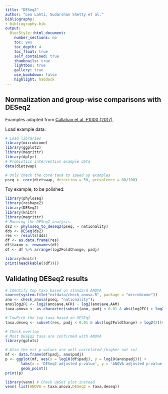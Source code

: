 ```yaml
---
title: "DESeq2"
author: "Leo Lahti, Sudarshan Shetty et al."
bibliography: 
- bibliography.bib
output:
  BiocStyle::html_document:
    number_sections: no
    toc: yes
    toc_depth: 4
    toc_float: true
    self_contained: true
    thumbnails: true
    lightbox: true
    gallery: true
    use_bookdown: false
    highlight: haddock
---
```

<!--
  %\VignetteEngine{knitr::rmarkdown}
  %\VignetteIndexEntry{microbiome tutorial - comparisons}
  %\usepackage[utf8]{inputenc}
  %\VignetteEncoding{UTF-8}  
-->


## Normalization and group-wise comparisons with DESeq2

Examples adapted from [Callahan et al. F1000 (2017)](https://f1000research.com/articles/5-1492/v2).

Load example data:

```r
# Load libraries
library(microbiome)
library(ggplot2)
library(magrittr)
library(dplyr)
# Probiotics intervention example data 
data(dietswap) 

# Only check the core taxa to speed up examples
pseq <- core(dietswap, detection = 50, prevalence = 80/100)
```


Toy example, to be polished:

```r
library(phyloseq)
library(reshape2)
library(DESeq2)
library(knitr)
library(magrittr)
# Running the DESeq2 analysis
ds2 <- phyloseq_to_deseq2(pseq, ~ nationality)
dds <- DESeq(ds2)
res <- results(dds)
df <- as.data.frame(res)
df$taxon <- rownames(df)
df <- df %>% arrange(log2FoldChange, padj)

library(knitr)
print(head(kable((df))))
```


## Validating DESeq2 results

```r
# Identify top taxa based on standard ANOVA
source(system.file("extdata/check_anova.R", package = "microbiome"))
ano <- check_anova(pseq, "nationality");
ano$log2FC <- log2(ano$ave.AFR) - log2(ano$ave.AAM)
taxa.anova <- as.character(subset(ano, padj < 0.01 & abs(log2FC) > log2(2))$taxa)

# lowPick the top taxa based on DESEq2
taxa.deseq <- subset(res, padj < 0.01 & abs(log2FoldChange) > log2(2))$taxon

# Check overlap
# Most DESEq2 taxa are confirmed with ANOVA
library(gplots)

# Also the est p-values are well correlated (higher not so)
mf <- data.frame(df$padj, ano$padj)
p <- ggplot(mf, aes(x = log10(df$padj), y = log10(ano$padj))) +
       labs(x = 'DESeq2 adjusted p-value', y = 'ANOVA adjusted p-value') +
       geom_point()
print(p)
```


```r
library(venn) # Check UpSet plot instead
venn( list(ANOVA = taxa.anova,DESeq2 = taxa.deseq))
```


